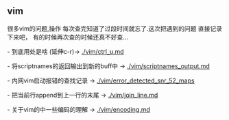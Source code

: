 == vim == 

很多vim的问题,操作 每次查完知道了过段时间就忘了.这次把遇到的问题 直接记录下来吧，
有的时候再次查的时候还真不好查...

- <C-U>到底用处是啥 (延伸c-r)-> [[./vim/ctrl_u.md]]

- 将scriptnames的返回输出到新的buff中 -> [[./vim/scriptnames_output.md]]

- 内网vim启动报错的查找记录 -> [[./vim/error_detected_snr_52_maps]]

- 把当前行append到上一行的末尾 -> [[./vim/join_line.md]]

- 关于vim的中一些编码的理解 -> [[./vim/encoding.md]]

